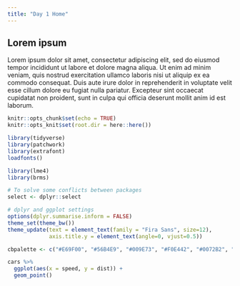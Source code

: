 ```yaml
---
title: "Day 1 Home"
---
```


## Lorem ipsum

Lorem ipsum dolor sit amet, consectetur adipiscing elit, sed do eiusmod tempor incididunt ut labore et dolore magna aliqua. Ut enim ad minim veniam, quis nostrud exercitation ullamco laboris nisi ut aliquip ex ea commodo consequat. Duis aute irure dolor in reprehenderit in voluptate velit esse cillum dolore eu fugiat nulla pariatur. Excepteur sint occaecat cupidatat non proident, sunt in culpa qui officia deserunt mollit anim id est laborum.

```r
knitr::opts_chunk$set(echo = TRUE)
knitr::opts_knit$set(root.dir = here::here())

library(tidyverse)
library(patchwork)
library(extrafont)
loadfonts()

library(lme4)
library(brms)

# To solve some conflicts between packages
select <- dplyr::select

# dplyr and ggplot settings
options(dplyr.summarise.inform = FALSE)
theme_set(theme_bw())
theme_update(text = element_text(family = "Fira Sans", size=12),
             axis.title.y = element_text(angle=0, vjust=0.5))

cbpalette <- c("#E69F00", "#56B4E9", "#009E73", "#F0E442", "#0072B2", "#D55E00", "#CC79A7")
```


```r
cars %>% 
  ggplot(aes(x = speed, y = dist)) +
  geom_point()
```

